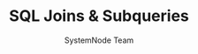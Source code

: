 ---
guideId: SQL-101
moduleId: SQL-06
title: SQL Joins & Subqueries
description: Understand INNER, LEFT, RIGHT, FULL joins and write effective subqueries.
author: SystemNode Team
---